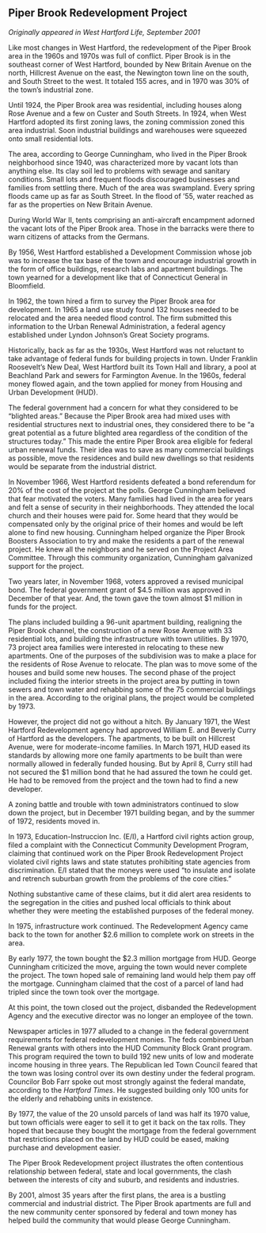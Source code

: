 ## Piper Brook Redevelopment Project {-}

*Originally appeared in West Hartford Life, September 2001*

Like most changes in West Hartford, the redevelopment of the Piper Brook area in the 1960s and 1970s was full of conflict. Piper Brook is in the southeast corner of West Hartford, bounded by New Britain Avenue on the north, Hillcrest Avenue on the east, the Newington town line on the south, and South Street to the west. It totaled 155 acres, and in 1970 was 30% of the town’s industrial zone.

Until 1924, the Piper Brook area was residential, including houses along Rose Avenue and a few on Custer and South Streets. In 1924, when West Hartford adopted its first zoning laws, the zoning commission zoned this area industrial. Soon industrial buildings and warehouses were squeezed onto small residential lots.

The area, according to George Cunningham, who lived in the Piper Brook neighborhood since 1940, was characterized more by vacant lots than anything else. Its clay soil led to problems with sewage and sanitary conditions. Small lots and frequent floods discouraged businesses and families from settling there. Much of the area was swampland. Every spring floods came up as far as South Street. In the flood of ’55, water reached as far as the properties on New Britain Avenue.

During World War II, tents comprising an anti-aircraft encampment adorned the vacant lots of the Piper Brook area. Those in the barracks were there to warn citizens of attacks from the Germans.

By 1956, West Hartford established a Development Commission whose job was to increase the tax base of the town and encourage industrial growth in the form of office buildings, research labs and apartment buildings. The town yearned for a development like that of Connecticut General in Bloomfield.

In 1962, the town hired a firm to survey the Piper Brook area for development. In 1965 a land use study found 132 houses needed to be relocated and the area needed flood control. The firm submitted this information to the Urban Renewal Administration, a federal agency established under Lyndon Johnson’s Great Society programs.

Historically, back as far as the 1930s, West Hartford was not reluctant to take advantage of federal funds for building projects in town. Under Franklin Roosevelt’s New Deal, West Hartford built its Town Hall and library, a pool at Beachland Park and sewers for Farmington Avenue. In the 1960s, federal money flowed again, and the town applied for money from Housing and Urban Development (HUD).

The federal government had a concern for what they considered to be “blighted areas.” Because the Piper Brook area had mixed uses with residential structures next to industrial ones, they considered there to be “a great potential as a future blighted area regardless of the condition of the structures today.” This made the entire Piper Brook area eligible for federal urban renewal funds. Their idea was to save as many commercial buildings as possible, move the residences and build new dwellings so that residents would be separate from the industrial district.

In November 1966, West Hartford residents defeated a bond referendum for 20% of the cost of the project at the polls. George Cunningham believed that fear motivated the voters. Many families had lived in the area for years and felt a sense of security in their neighborhoods. They attended the local church and their houses were paid for. Some heard that they would be compensated only by the original price of their homes and would be left alone to find new housing. Cunningham helped organize the Piper Brook Boosters Association to try and make the residents a part of the renewal project. He knew all the neighbors and he served on the Project Area Committee. Through this community organization, Cunningham galvanized support for the project.

Two years later, in November 1968, voters approved a revised municipal bond. The federal government grant of $4.5 million was approved in December of that year. And, the town gave the town almost $1 million in funds for the project.

The plans included building a 96-unit apartment building, realigning the Piper Brook channel, the construction of a new Rose Avenue with 33 residential lots, and building the infrastructure with town utilities. By 1970, 73 project area families were interested in relocating to these new apartments. One of the purposes of the subdivision was to make a place for the residents of Rose Avenue to relocate. The plan was to move some of the houses and build some new houses. The second phase of the project included fixing the interior streets in the project area by putting in town sewers and town water and rehabbing some of the 75 commercial buildings in the area. According to the original plans, the project would be completed by 1973.

However, the project did not go without a hitch. By January 1971, the West Hartford Redevelopment agency had approved William E. and Beverly Curry of Hartford as the developers. The apartments, to be built on Hillcrest Avenue, were for moderate-income families. In March 1971, HUD eased its standards by allowing more one family apartments to be built than were normally allowed in federally funded housing. But by April 8, Curry still had not secured the $1 million bond that he had assured the town he could get. He had to be removed from the project and the town had to find a new developer.

A zoning battle and trouble with town administrators continued to slow down the project, but in December 1971 building began, and by the summer of 1972, residents moved in.

In 1973, Education-Instruccion Inc. (E/I), a Hartford civil rights action group, filed a complaint with the Connecticut Community Development Program, claiming that continued work on the Piper Brook Redevelopment Project violated civil rights laws and state statutes prohibiting state agencies from discrimination. E/I stated that the moneys were used “to insulate and isolate and retrench suburban growth from the problems of the core cities.”

Nothing substantive came of these claims, but it did alert area residents to the segregation in the cities and pushed local officials to think about whether they were meeting the established purposes of the federal money.

In 1975, infrastructure work continued. The Redevelopment Agency came back to the town for another $2.6 million to complete work on streets in the area.

By early 1977, the town bought the $2.3 million mortgage from HUD. George Cunningham criticized the move, arguing the town would never complete the project. The town hoped sale of remaining land would help them pay off the mortgage. Cunningham claimed that the cost of a parcel of land had tripled since the town took over the mortgage.

At this point, the town closed out the project, disbanded the Redevelopment Agency and the executive director was no longer an employee of the town.

Newspaper articles in 1977 alluded to a change in the federal government requirements for federal redevelopment monies. The feds combined Urban Renewal grants with others into the HUD Community Block Grant program. This program required the town to build 192 new units of low and moderate income housing in three years. The Republican led Town Council feared that the town was losing control over its own destiny under the federal program. Councilor Bob Farr spoke out most strongly against the federal mandate, according to the *Hartford Times*. He suggested building only 100 units for the elderly and rehabbing units in existence.

By 1977, the value of the 20 unsold parcels of land was half its 1970 value, but town officials were eager to sell it to get it back on the tax rolls. They hoped that because they bought the mortgage from the federal government that restrictions placed on the land by HUD could be eased, making purchase and development easier.

The Piper Brook Redevelopment project illustrates the often contentious relationship between federal, state and local governments, the clash between the interests of city and suburb, and residents and industries.

By 2001, almost 35 years after the first plans, the area is a bustling commercial and industrial district. The Piper Brook apartments are full and the new community center sponsored by federal and town money has helped build the community that would please George Cunningham.
